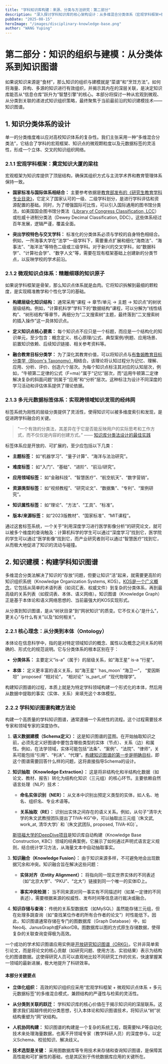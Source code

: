 ```yaml
---
title: "学科知识库构建：来源、分类与方法研究：第二部分"
description: "深入探讨学科知识库的核心架构设计：从多维混合分类体系（宏观学科框架+微观知识点+元数据标签）到知识图谱构建方法论，系统阐述本体建模、知识抽取、实体对齐等关键技术，展示如何将静态知识分类转化为动态知识关联网络。"
pubDate: "2025-08-15"
heroImage: "/images/disciplinary-knowledge-base.png"
author: "WANG Yuping"
---
```




# 第二部分：知识的组织与建模：从分类体系到知识图谱

如果说知识来源是“食材”，那么知识的组织与建模就是“菜谱”和“烹饪方法”。如何将海量、异构、多源的知识进行有效组织，并揭示其内在的深层关联，是决定知识库能否从“信息仓库”跃升为“智慧引擎”的核心。本部分将探讨一种从宏观到微观、从分类到关联的递进式知识组织策略，最终聚焦于当前最前沿的知识建模技术——知识图谱。

## 1\. 知识分类体系的设计

单一的分类维度难以应对高校知识体系的复杂性。我们主张采用一种“多维混合分类法”，它结合了学科的宏观框架、知识点的微观颗粒度以及元数据标签的灵活性，形成一个立体、交叉的知识组织网络。

### 2.1.1 宏观学科框架：奠定知识大厦的梁柱

宏观框架为知识库提供了顶层结构，确保其组织方式与主流学术界和教育管理体系保持一致。

*   **国家标准与国际体系相结合：** 主要参考依据是[教育部发布的《研究生教育学科专业目录》](https://www.gov.cn/zhengce/zhengceku/2022-09/14/content_5709829.htm)，它定义了国家认可的一级、二级学科划分，是进行学科评估和资源配置的基础。同时，为了增强国际可比性，可以引入国际通用的图书馆分类法，如美国国会图书馆分类法（[Library of Congress Classification, LCC](https://library.suu.edu/LibraryResearch/LC-System)）或杜威十进制分类法（Dewey Decimal Classification, DDC）。这些体系经过百年发展，逻辑严谨，覆盖全面。

*   **突出学校特色与交叉学科：** 标准化的分类体系必须与学校的自身特色相结合。例如，一所海事大学在“法学”一级学科下，需要重点扩展和细化“海商法”、“海事法”、“海洋法”等特色二级或三级学科。对于新兴的交叉学科，如“数据科学”、“计算社会学”、“数字人文”等，需要在现有框架基础上创建新的分类节点，以反映学校的学术前沿。

### 2.1.2 微观知识点体系：精雕细琢的知识原子

如果说学科框架是骨架，那么知识点体系就是血肉。它将知识拆解到最细的颗粒度，是实现精准教学和个性化学习的基础。

*   **构建层级化知识结构：** 通常采用“课程 → 章节/单元 → 主题 → 知识点”的树状层级结构。例如，“计算机科学”学科下的“数据结构”课程，可以分解为“线性结构”、“树形结构”等章节，再细分为“二叉搜索树”主题，最终落到“二叉搜索树的插入操作”这一具体知识点。

*   **定义知识点核心要素：** 每个知识点不应只是一个标题，而应是一个结构化的知识单元，至少包含：概念定义、核心原理/公式、典型案例/例题、应用场景、前置知识依赖、后续知识链接、相关参考资料等。

*   **融合教育目标分类学：** 为了深化其教育价值，可以将知识点与[布鲁姆教育目标分类学（Bloom's Taxonomy）](https://bokcenter.harvard.edu/taxonomies-learning)相结合。该理论将认知过程分为记忆、理解、应用、分析、评价、创造六个层次。为每个知识点标注其对应的认知层次，例如，“牛顿第二定律的公式（F=ma）”属于“记忆”层次，而“运用牛顿第二定律解决复杂的斜面问题”则属于“应用”和“分析”层次。这种标注为设计不同深度的学习活动和评估体系提供了理论依据。

### 2.1.3 多元元数据标签体系：实现跨领域知识发现的经纬网

标签系统为刚性的层级分类提供了灵活性，使得知识可以被多维度索引和发现，是促进跨学科融合的关键。

> “一个有效的分类法，其差异在于它是否能反映用户的实际思考和工作方式，而不仅仅是内容的创建方式。” —— [知识库分类法设计的最佳实践](https://www.matrixflows.com/blog/10-best-practices-for-creating-taxonomy-for-your-company-knowledge-base)

标签体系应是开放的、可扩展的，至少应包括以下几类：

*   **主题标签：** 如“机器学习”、“量子计算”、“海洋与法治研究”。

*   **难度标签：** 如“入门”、“基础”、“进阶”、“前沿/研究”。
*   **应用领域标签：** 如“金融科技”、“智慧医疗”、“航空航天”、“数字营销”。
*   **资源类型标签：** 如“视频教程”、“研究论文”、“数据集”、“专利”、“案例研究”。
*   **知识属性标签：** 如“理论”、“方法”、“工具”、“标准”。
*   **版本/来源标签：** 如“2023版教材”、“国家标准”、“MIT课程”。

通过这套标签系统，一个关于“利用深度学习进行医学影像分析”的研究论文，就可以被多个维度的查询触及：计算机科学的学生可以通过“深度学习”找到它，医学院的学生可以通过“医学影像”找到它，而产业研究者则可以通过“智慧医疗”找到它，从而极大地促进了知识的流动与碰撞。

## 2\. 知识建模：构建学科知识图谱

多维混合分类法解决了知识的“存放”问题，但要让知识“活”起来，就需要更高阶的知识组织系统（Knowledge Organization Systems, KOS）。[KOS是一个广义概念](https://www.clir.org/pubs/reports/pub91/1knowledge/)，它包括从简单的术语列表（如词汇表、权威文件）到复杂的分类体系，再到最高级的关系列表（如叙词表、本体、语义网络）。知识图谱（Knowledge Graph）正是基于本体论和语义网络思想的、当前最强大的KOS实现形式。

从分类到知识图谱，是从“树状目录”到“网状知识”的质变。它不仅关心“是什么”，更关心“与什么有关”以及“如何相关”。

### 2.2.1 核心理念：从分类到本体（Ontology）

本体论在信息科学中，指的是对特定领域知识的概念、属性以及概念之间关系的明确的、形式化的规范说明。它与分类体系的根本区别在于：

*   **分类体系：** 主要定义“is-a”（属于）的层级关系，如“海王星” is-a “行星”。

*   **本体：** 定义更丰富的语义关系，如“海王星” \`has\_moon\` “海卫一”， “爱因斯坦” \`proposed\` “相对论”， “相对论” \`is\_part\_of\` “现代物理学”。

构建知识图谱的过程，本质上就是为特定学科领域构建一个形式化的本体，然后用从数据中提取的事实（实体、关系）来填充这个本体模型。

### 2.2.2 学科知识图谱构建方法论

构建一个高质量的学科知识图谱，通常遵循一个系统性的流程。这个过程需要技术专家和领域专家的深度协作。

1.  **语义数据建模（Schema定义）：** 这是知识图谱的蓝图。在开始抽取知识之前，必须先定义好图谱中要包含哪些类型的实体（节点）、关系（边）和属性。例如，在法学领域，实体可能包括“法条”、“案例”、“法院”、“律师”，关系可能包括“引用”、“判决”、“代理”。[构建知识图谱的第一步是明确目标](https://www.falkordb.com/blog/how-to-build-a-knowledge-graph/)，即这个图谱需要回答什么样的问题，这将直接指导Schema的设计。

2.  **知识抽取（Knowledge Extraction）：** 这是将非结构化和半结构化数据（如论文、教材、报告）转化为结构化知识（三元组）的核心环节。主要依赖自然语言处理（NLP）技术：
    
    *   **命名实体识别（NER）：** 从文本中识别出预定义类型的实体，如人名、地名、组织名、专业术语等。
    
    *   **关系抽取（RE）：** 识别出实体之间存在的语义关系。例如，从句子“清华大学的朱文武教授团队提出了TIVA-KG”中，可以抽取出三元组 \`(朱文武, work\_at, 清华大学)\` 和 \`(朱文武团队, proposed, TIVA-KG)\`。
    
    [斯坦福大学的DeepDive项目](http://deepdive.stanford.edu/kbc)是知识库自动构建（Knowledge Base Construction, KBC）领域的经典案例，它展示了如何通过声明式语言定义规则，结合统计学习方法，从海量文本中自动抽取事实。
    
3.  **知识融合（Knowledge Fusion）：** 由于知识来源多样，不可避免地会出现数据冗余和冲突。知识融合旨在解决这些问题：

    *   **实体对齐（Entity Alignment）：** 将指向同一现实世界实体的不同表述（如“北京大学”、“PKU”、“北大”）链接到同一个唯一的实体ID上。
    
    *   **事实冲突检测：** 当不同来源对同一事实有不同描述时（如某一定律的不同表述），需要根据来源的权威性、发布时间等信息进行裁决或融合。
    
4.  **知识存储与查询：** 传统的关系型数据库（如MySQL）虽然能存储三元组，但在处理多跳查询（如“查找某位作者的所有合作者的论文”）时性能低下。因此，知识图谱通常存储在专门的图数据库（Graph Database）中，如Neo4j、JanusGraph或FalkorDB。图数据库以图的方式原生存储数据，使得复杂的关联查询变得极为高效。

一个成功的学术知识图谱应用实例是[开放研究知识图谱（ORKG）](https://docs.lib.purdue.edu/context/iatul/article/2334/viewcontent/University_Libraries_and_the_Open_Research_Knowledge_Graph.pdf)。它并非简单索引论文，而是将论文的核心贡献（如研究问题、使用方法、实验结果）表示为结构化的图谱数据。这使得研究人员可以直观地比较不同研究工作的优劣，快速掌握某一领域的最新进展，极大地提升了科研效率。

#### 本部分关键要点

*   **立体化组织：** 高效的知识组织应采用“宏观学科框架 + 微观知识点体系 + 多元元数据标签”的多维混合模式，兼顾结构的严谨性与检索的灵活性。

*   **从分类到关联的跃迁：** 学科知识库的核心价值在于揭示知识间的深层联系。这要求我们超越传统的分类思想，引入本体论和知识图谱技术，将知识从“树”状结构重塑为“网”状结构。
*   **人机协同构建：** 知识图谱的构建是一个复杂的系统工程，既需要NLP等自动化技术来处理海量数据，也离不开领域专家（教学科研人员）的深度参与，以定义Schema、校验知识、解决歧义。
*   **技术选型是关键：** 采用图数据库等专用技术来存储和查询知识图谱，是保障其高性能和可扩展性的基础，也是其区别于传统数据库应用的关键所在。

